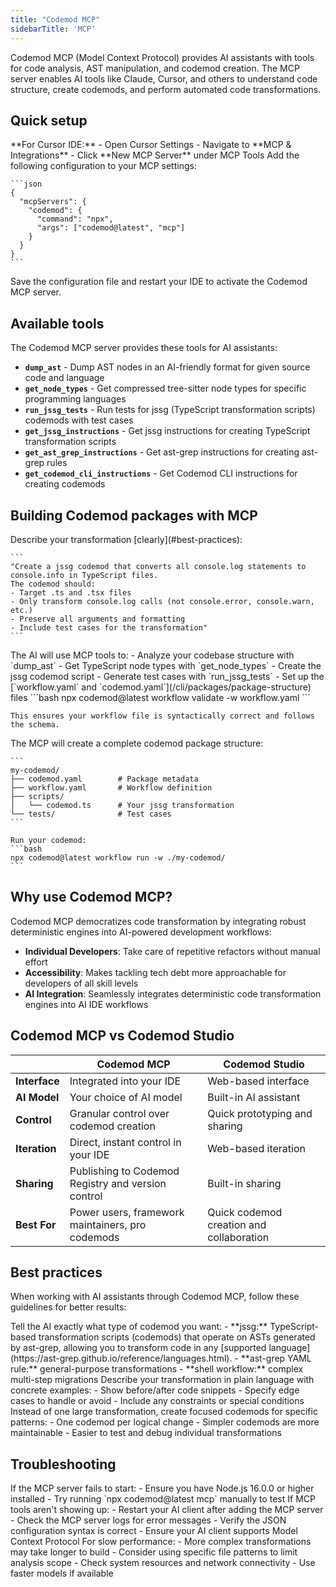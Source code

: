 ```yaml
---
title: "Codemod MCP"
sidebarTitle: 'MCP'
---
```



Codemod MCP (Model Context Protocol) provides AI assistants with tools for code analysis, AST manipulation, and codemod creation. The MCP server enables AI tools like Claude, Cursor, and others to understand code structure, create codemods, and perform automated code transformations.

## Quick setup

<Steps>
  <Step title="Open IDE settings">
    **For Cursor IDE:**
    - Open Cursor Settings
    - Navigate to **MCP & Integrations**
    - Click **New MCP Server** under MCP Tools
  </Step>
  <Step title="Add MCP server configuration">
    Add the following configuration to your MCP settings:

    ```json
    {
      "mcpServers": {
        "codemod": {
          "command": "npx",
          "args": ["codemod@latest", "mcp"]
        }
      }
    }
    ```
  </Step>
  <Step title="Restart your IDE">
    Save the configuration file and restart your IDE to activate the Codemod MCP server.
  </Step>
</Steps>

## Available tools

The Codemod MCP server provides these tools for AI assistants:

- **`dump_ast`** - Dump AST nodes in an AI-friendly format for given source code and language
- **`get_node_types`** - Get compressed tree-sitter node types for specific programming languages
- **`run_jssg_tests`** - Run tests for jssg (TypeScript transformation scripts) codemods with test cases
- **`get_jssg_instructions`** - Get jssg instructions for creating TypeScript transformation scripts
- **`get_ast_grep_instructions`** - Get ast-grep instructions for creating ast-grep rules
- **`get_codemod_cli_instructions`** - Get Codemod CLI instructions for creating codemods

## Building Codemod packages with MCP

<Frame>
  <MCPDemo />
</Frame>

<Steps>
  <Step title="Ask the AI for a specific codemod">
    Describe your transformation [clearly](#best-practices):
    
    ```
    "Create a jssg codemod that converts all console.log statements to console.info in TypeScript files. 
    The codemod should:
    - Target .ts and .tsx files
    - Only transform console.log calls (not console.error, console.warn, etc.)
    - Preserve all arguments and formatting
    - Include test cases for the transformation"
    ```
  </Step>
  
  <Step title="Let MCP build the codemod package">
    The AI will use MCP tools to:
    - Analyze your codebase structure with `dump_ast`
    - Get TypeScript node types with `get_node_types`
    - Create the jssg codemod script
    - Generate test cases with `run_jssg_tests`
    - Set up the [`workflow.yaml` and `codemod.yaml`](/cli/packages/package-structure) files
  </Step>
  
  <Step title="Validate the workflow">
    ```bash
    npx codemod@latest workflow validate -w workflow.yaml
    ```
    
    This ensures your workflow file is syntactically correct and follows the schema.
  </Step>
  
  <Step title="Understand and run the output package">
    The MCP will create a complete codemod package structure:
    
    ```
    my-codemod/
    ├── codemod.yaml        # Package metadata
    ├── workflow.yaml       # Workflow definition
    ├── scripts/
    │   └── codemod.ts      # Your jssg transformation
    └── tests/              # Test cases
    ```
    
    Run your codemod:
    ```bash
    npx codemod@latest workflow run -w ./my-codemod/
    ```
  </Step>
</Steps>

## Why use Codemod MCP?

Codemod MCP democratizes code transformation by integrating robust deterministic engines into AI-powered development workflows:

- **Individual Developers**: Take care of repetitive refactors without manual effort
- **Accessibility**: Makes tackling tech debt more approachable for developers of all skill levels
- **AI Integration**: Seamlessly integrates deterministic code transformation engines into AI IDE workflows

## Codemod MCP vs Codemod Studio

| | Codemod MCP | Codemod Studio |
|---------|-------------|----------------|
| **Interface** | Integrated into your IDE | Web-based interface |
| **AI Model** | Your choice of AI model | Built-in AI assistant |
| **Control** | Granular control over codemod creation | Quick prototyping and sharing |
| **Iteration** | Direct, instant control in your IDE | Web-based iteration |
| **Sharing** | Publishing to Codemod Registry and version control | Built-in sharing |
| **Best For** | Power users, framework maintainers, pro codemods | Quick codemod creation and collaboration |

## Best practices

When working with AI assistants through Codemod MCP, follow these guidelines for better results:

<Steps>
  <Step title="Be specific about output format">
    Tell the AI exactly what type of codemod you want:
    - **jssg:** TypeScript-based transformation scripts (codemods) that operate on ASTs generated by ast-grep, allowing you to transform code in any [supported language](https://ast-grep.github.io/reference/languages.html).
    - **ast-grep YAML rule:** general-purpose transformations
    - **shell workflow:** complex multi-step migrations
  </Step>
  <Step title="Provide clear requirements">
    Describe your transformation in plain language with concrete examples:
    - Show before/after code snippets
    - Specify edge cases to handle or avoid
    - Include any constraints or special conditions
  </Step>
  <Step title="Break down complex changes">
    Instead of one large transformation, create focused codemods for specific patterns:
    - One codemod per logical change
    - Simpler codemods are more maintainable
    - Easier to test and debug individual transformations
  </Step>
</Steps>

## Troubleshooting

<AccordionGroup>
  <Accordion title="Server won't start">
    If the MCP server fails to start:
    - Ensure you have Node.js 16.0.0 or higher installed
    - Try running `npx codemod@latest mcp` manually to test
  </Accordion>
  <Accordion title="Tools not available">
    If MCP tools aren't showing up:
    - Restart your AI client after adding the MCP server
    - Check the MCP server logs for error messages
    - Verify the JSON configuration syntax is correct
    - Ensure your AI client supports Model Context Protocol
  </Accordion>
  <Accordion title="Performance issues">
    For slow performance:
    - More complex transformations may take longer to build
    - Consider using specific file patterns to limit analysis scope
    - Check system resources and network connectivity
    - Use faster models if available
  </Accordion>
</AccordionGroup>
